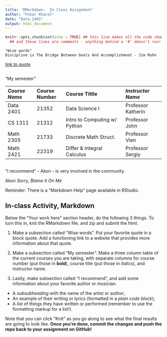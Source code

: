 ```yaml
---
title: 'RMarkdown:  In Class Assignment'
author: "Pukar Kharel"
date: "Data 2401"
output: html_document
---
```



```r
knitr::opts_chunk$set(echo = TRUE) ## this line makes all the code show! 
  ## and these lines are comments - anything behind a '#' doesn't run!
```

```
"Wise words" 
Discipline is The Bridge Between Goals And Accomplishmnet - Jim Rohn
```
[link to quote](https://jayodonnell.com/discipline-is-the-bridge-between-goals-and-accomplishment/)

##

"My semester"


*Course Name*    | **Course Number**  | Course Tittle                | *Instructor Name*    |
:-------------   | :-------------     | :--------------------------- | :-----------------
Data 2401        | 21352              | Data Science I               | Professor Katherin   |
CS 1311          | 21312              | Intro to Computing w/ Python | Professor John       |
Math 2305        | 21733              | Discrete Math Struct.        | Professor Vien       |
Math 2421        | 22319              | Differ & Integral Calculus   | Professor Sergiy     |

##

"I recommend" - Akon - is very involved in the community 

Akon
*Sorry, Blame it On Me*



Reminder: There is a "Markdown Help" page available in RStudio. 


## In-class Activity, Markdown

Below the "Your work here" section header, do the following 3 things. To turn this in, knit the RMarkdown file, and zip and submit the html.  

1. Make a subsection called "Wise words". Put your favorite quote in a block quote. Add a functioning link to a website that provides more information about that quote.

2. Make a subsection called "My semester". Make a three column table of the current courses you are taking, with separate columns for course number (put those in __bold__), course title (put those in _italics_), and instructor name.

3. Lastly, make subsection called "I recommend", and add some information about your favorite author or musician.

+ A _subsubheading_ with the name of the artist or author;    
+ An example of their writing or lyrics (formatted in a *plain code block*);   
+ A _list_ of things they have written or performed (remember to use the formatting markup for a list!).     


Note that you can click "Knit" as you go along to see what the final results are going to look like. **Once you're done, commit the changes and push the repo back to your assignment on GitHub!**
 
